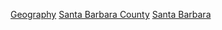 {{Commons category|Geography of Santa Barbara County, California}}

[[Category:聖巴巴拉縣|Geography]]
[[Category:南加利福尼亞州地理|Santa Barbara County]]
[[Category:加利福尼亞州各縣地理|Santa Barbara]]